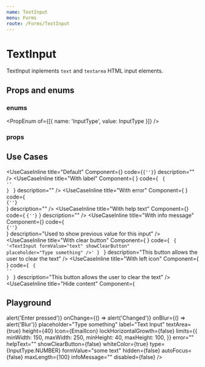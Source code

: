 ```yaml
---
name: TextInput
menu: Forms
route: /Forms/TextInput
---
```



# TextInput

TextInput inplements `text` and `textarea` HTML input elements.

## Props and enums

### enums

<PropEnum of={[{ name: 'InputType', value: InputType }]} />

### props

<Props of={TextInputPropsComponent} />

## Use Cases

<UseCaseInline
  title="Default"
  Component={<TextInput placeholder="Type something" hideError />}
  code={<code>{'<TextInput placeholder="Type something" hideError />'}</code>}
  description=""
/>
<UseCaseInline
  title="With label"
  Component={
    <TextInput label="TEXT INPUT" placeholder="Type something" hideError />
  }
  code={
    <code>
      {
        '<TextInput label="TEXT INPUT" placeholder="Type something" hideError />'
      }
    </code>
  }
  description=""
/>
<UseCaseInline
  title="With error"
  Component={
    <TextInput error="Something happened" placeholder="Type something" />
  }
  code={
    <code>
      {'<TextInput error="Something happened" placeholder="Type something" />'}
    </code>
  }
  description=""
/>
<UseCaseInline
  title="With help text"
  Component={<TextInput helpText="57+2" placeholder="Type something" />}
  code={
    <code>{'<TextInput helpText="57+2" placeholder="Type something" />'}</code>
  }
  description=""
/>
<UseCaseInline
  title="With info message"
  Component={<TextInput infoMessage="oldValue" placeholder="Type something" />}
  code={
    <code>
      {'<TextInput infoMessage="oldValue" placeholder="Type something" />'}
    </code>
  }
  description="Used to show previous value for this input"
/>
<UseCaseInline
  title="With clear button"
  Component={
    <TextInput formValue="text" showClearButton placeholder="Type something" />
  }
  code={
    <code>
      {
        '<TextInput formValue="text" showClearButton" placeholder="Type something" />'
      }
    </code>
  }
  description="This button allows the user to clear the text"
/>
<UseCaseInline
  title="With left icon"
  Component={
    <TextInput formValue="text" Icon={EmailIcon} placeholder="Type something" />
  }
  code={
    <code>
      {
        '<TextInput formValue="text" Icon={EmailIcon} placeholder="Type something" />'
      }
    </code>
  }
  description="This button allows the user to clear the text"
/>
<UseCaseInline
  title="Hide content"
  Component={
    <TextInput
      formValue="text"
      showClearButton
      hidden
      placeholder="Type something"
    />
  }
  code={
    <code>
      {
        '<TextInput formValue="text" showClearButton hidden placeholder="Type something" />'
      }
    </code>
  }
  description="With this the user can decide whether to show or hide the content"
/>
<UseCaseInline
  title="Disabled"
  Component={<TextInput disabled placeholder="Type something" />}
  code={<code>{'<TextInput disabled placeholder="Type something" />'}</code>}
  description=""
/>
<UseCaseInline
  title="Numbers"
  Component={<TextInput type={InputType.NUMBER} placeholder="Type numbers" />}
  code={
    <code>
      {'<TextInput type={InputType.NUMBER} placeholder="Type something" />'}
    </code>
  }
  description=""
/>
<UseCaseInline
  title="Textarea"
  Component={
    <TextInput
      placeholder="Type something"
      limits={{ minWidth: 150, maxWidth: 200, minHeight: 80, maxHeight: 100 }}
      textArea
    />
  }
  code={
    <code>
      {
        '<TextInput placeholder="Type something" limits={{minWidth: 150, maxWidth: 200, minHeight: 80, maxHeight: 100}} textArea />'
      }
    </code>
  }
  description=""
/>
<UseCaseInline
  title="Textarea width fixed"
  Component={
    <TextInput
      placeholder="Type something"
      limits={{ minWidth: 150, minHeight: 80, maxHeight: 100 }}
      lockHorizontalGrowth
      textArea
    />
  }
  code={
    <code>
      {
        '<TextInput placeholder="Type something" limits={{minWidth: 150, minHeight: 80, maxHeight: 100}} lockHorizontalGrowth textArea />'
      }
    </code>
  }
  description="This text area can only grow in height"
/>

## Playground

<Playground>
  <TextInput
    onEnterKeyPress={() => alert('Enter pressed')}
    onChange={() => alert('Changed')}
    onBlur={() => alert('Blur')}
    placeholder="Type something"
    label="Text Input"
    textArea={true}
    height={40}
    Icon={EmailIcon}
    lockHorizontalGrowth={false}
    limits={{
      minWidth: 150,
      maxWidth: 250,
      minHeight: 40,
      maxHeight: 100,
    }}
    error=""
    helpText=""
    showClearButton={false}
    whiteColor={true}
    type={InputType.NUMBER}
    formValue="some text"
    hidden={false}
    autoFocus={false}
    maxLength={100}
    infoMessage=""
    disabled={false}
  />
</Playground>
